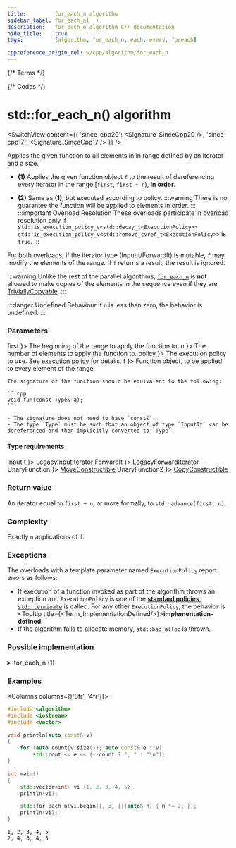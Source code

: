 ```yaml
---
title:         for_each_n algorithm
sidebar_label: for_each_n(  )
description:   for_each_n algorithm C++ documentation
hide_title:    true
tags:          [algorithm, for_each_n, each, every, foreach]

cppreference_origin_rel: w/cpp/algorithm/for_each_n
---
```



{/* Terms */}


{/* Codes */}


# std::for_each_n() algorithm

<SwitchView content={{
  'since-cpp20': <Signature_SinceCpp20 />,
  'since-cpp17': <Signature_SinceCpp17 />
}} />

Applies the given function to all elements in in range defined by an iterator and a size.

- **(1)** Applies the given function object `f` to the result of dereferencing every iterator in the range [`first`, `first + n`), **in order**.

- **(2)** Same as **(1)**, but executed according to policy.
	:::warning
	There is no guarantee the function will be applied to elements in order.
	:::
	:::important Overload Resolution
	These overloads participate in overload resolution only if
	<Until v='cpp20'> <code>std::is_execution_policy_v&lt;std::decay_t&lt;ExecutionPolicy&gt;&gt;</code> </Until> <Since v='cpp20'> <code>std::is_execution_policy_v&lt;std::remove_cvref_t&lt;ExecutionPolicy&gt;&gt;</code> </Since> is <code>true</code>.
	:::

For both overloads, if the iterator type (InputIt/ForwardIt) is mutable, `f` may modify the elements of the range.
If `f` returns a result, the result is ignored.

:::warning
Unlike the rest of the parallel algorithms, [`for_each_n`](#) is **not** allowed to make copies of the elements in the sequence even if they are [TriviallyCopyable](/docs/named_req/TriviallyCopyable).
:::

:::danger Undefined Behaviour
If `n` is less than zero, the <Tooltip title={Term_UndefinedBehaviour}>behavior is undefined</Tooltip>.
:::

### Parameters

<SymbolTable>
  <Symbol none noLink name={ <code>first</code> }>
    The beginning of the range to apply the function to.
  </Symbol>
  <Symbol none noLink name={ <code>n</code> }>
    The number of elements to apply the function to.
  </Symbol>
  <Symbol none noLink name={ <code>policy</code> }>
    The execution policy to use. See <a href="#">execution policy</a> for details.
  </Symbol>
  <Symbol none noLink name={ <code>f</code> }>
    Function object, to be applied to every element of the range.

    The signature of the function should be equivalent to the following:

    ```cpp
    void fun(const Type& a);
    ```

    - The signature does not need to have `const&`.
    - The type `Type` must be such that an object of type `InputIt` can be dereferenced and then implicitly converted to `Type`.
  </Symbol>
</SymbolTable>

#### Type requirements

<SymbolTable>
  <Symbol none noLink name={ <code>InputIt</code> }>
    <a href="/docs/named_req/LegacyInputIterator">LegacyInputIterator</a>
  </Symbol>
  <Symbol none noLink name={ <code>ForwardIt</code> }>
    <a href="/docs/named_req/LegacyForwardIterator">LegacyForwardIterator</a>
  </Symbol>
  <Symbol none noLink name={ <code>UnaryFunction</code> }>
    <a href="/docs/named_req/MoveConstructible">MoveConstructible</a>
  </Symbol>
  <Symbol none noLink name={ <code>UnaryFunction2</code> }>
    <a href="/docs/named_req/CopyConstructible">CopyConstructible</a>
  </Symbol>
</SymbolTable>

### Return value

An iterator equal to `first + n`, or more formally, to `std::advance(first, n)`.

### Complexity

Exactly `n` applications of `f`.

### Exceptions

The overloads with a template parameter named `ExecutionPolicy` report errors as follows:
- If execution of a function invoked as part of the algorithm throws an exception and `ExecutionPolicy` is one of the [**standard policies**](#), [`std::terminate`](#) is called.
	For any other `ExecutionPolicy`, the behavior is <Tooltip title={<Term_ImplementationDefined/>}>**implementation-defined**</Tooltip>.
- If the algorithm fails to allocate memory, `std::bad_alloc` is thrown.

### Possible implementation

<details>
<summary>for_each_n (1)</summary>

```cpp
template<class InputIt, class Size, class UnaryFunction>
InputIt for_each_n(InputIt first, Size n, UnaryFunction f)
{
    for (Size i = 0; i < n; ++first, (void) ++i)
        f(*first);

    return first;
}
```

</details>

### Examples

<Columns columns={['8fr', '4fr']}>
<div>

```cpp title='Main.cpp' showLineNumbers
#include <algorithm>
#include <iostream>
#include <vector>

void println(auto const& v)
{
    for (auto count{v.size()}; auto const& e : v)
        std::cout << e << (--count ? ", " : "\n");
}

int main()
{
    std::vector<int> vi {1, 2, 3, 4, 5};
    println(vi);

    std::for_each_n(vi.begin(), 3, [](auto& n) { n *= 2; });
    println(vi);
}
```

</div>
<div>

```plaintext title="Output"
1, 2, 3, 4, 5
2, 4, 6, 4, 5
```

</div>
</Columns>
